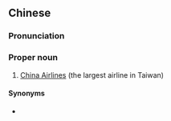 {{also|中华航空}}
==Chinese==
{{zh-forms|s=中华航空|type=22}}

===Pronunciation===
{{zh-pron
|m=Zhōnghuá Hángkōng
|c=zung1 waa4 hong4 hung1
|mn=Tiong-hôa Hâng-khong
|cat=pn
}}

===Proper noun===
{{zh-proper noun}}

# [[w:China Airlines|China Airlines]] (the largest airline in Taiwan)

====Synonyms====
* {{zh-l|華航}}
